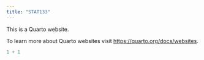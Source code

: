 ```yaml
---
title: "STAT133"
---
```


This is a Quarto website.

To learn more about Quarto websites visit <https://quarto.org/docs/websites>.

```r
1 + 1
```

